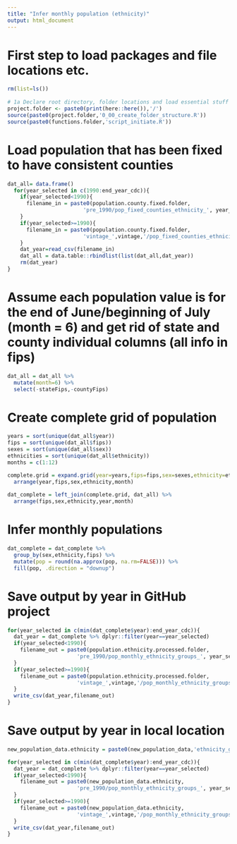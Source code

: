```yaml
---
title: "Infer monthly population (ethnicity)"
output: html_document
---
```


# First step to load packages and file locations etc.
```r
rm(list=ls())
 
# 1a Declare root directory, folder locations and load essential stuff
project.folder <- paste0(print(here::here()),'/')
source(paste0(project.folder,'0_00_create_folder_structure.R'))
source(paste0(functions.folder,'script_initiate.R'))
```

# Load population that has been fixed to have consistent counties
```r
dat_all= data.frame()
  for(year_selected in c(1990:end_year_cdc)){
    if(year_selected<1990){
      filename_in = paste0(population.county.fixed.folder,
                        'pre_1990/pop_fixed_counties_ethnicity_', year_selected,'.csv')  
    }
    if(year_selected>=1990){
      filename_in = paste0(population.county.fixed.folder,
                        'vintage_',vintage,'/pop_fixed_counties_ethnicity_', year_selected,'.csv')
    }
    dat_year=read_csv(filename_in)
    dat_all = data.table::rbindlist(list(dat_all,dat_year))
    rm(dat_year)
}
```

# Assume each population value is for the end of June/beginning of July (month = 6) and get rid of state and county individual columns (all info in fips)
```r
dat_all = dat_all %>% 
  mutate(month=6) %>%
  select(-stateFips,-countyFips)
```

# Create complete grid of population
```r
years = sort(unique(dat_all$year))
fips = sort(unique(dat_all$fips))
sexes = sort(unique(dat_all$sex))
ethnicities = sort(unique(dat_all$ethnicity))
months = c(1:12)

complete.grid = expand.grid(year=years,fips=fips,sex=sexes,ethnicity=ethnicities,month=months) %>%
  arrange(year,fips,sex,ethnicity,month)
  
dat_complete = left_join(complete.grid, dat_all) %>%
  arrange(fips,sex,ethnicity,year,month)
```

# Infer monthly populations
```r
dat_complete = dat_complete %>%
  group_by(sex,ethnicity,fips) %>%
  mutate(pop = round(na.approx(pop, na.rm=FALSE))) %>%
  fill(pop, .direction = "downup") 
```

# Save output by year in GitHub project
```r
for(year_selected in c(min(dat_complete$year):end_year_cdc)){
  dat_year = dat_complete %>% dplyr::filter(year==year_selected)
  if(year_selected<1990){
    filename_out = paste0(population.ethnicity.processed.folder,
                      'pre_1990/pop_monthly_ethnicity_groups_', year_selected,'.csv')  
  }
  if(year_selected>=1990){
    filename_out = paste0(population.ethnicity.processed.folder,
                      'vintage_',vintage,'/pop_monthly_ethnicity_groups_', year_selected,'.csv')
  }
  write_csv(dat_year,filename_out)
}
```

# Save output by year in local location
```r

new_population_data.ethnicity = paste0(new_population_data,'ethnicity_groups/')

for(year_selected in c(min(dat_complete$year):end_year_cdc)){
  dat_year = dat_complete %>% dplyr::filter(year==year_selected)
  if(year_selected<1990){
    filename_out = paste0(new_population_data.ethnicity,
                      'pre_1990/pop_monthly_ethnicity_groups_', year_selected,'.csv')  
  }
  if(year_selected>=1990){
    filename_out = paste0(new_population_data.ethnicity,
                      'vintage_',vintage,'/pop_monthly_ethnicity_groups_', year_selected,'.csv')
  }
  write_csv(dat_year,filename_out)
}
```